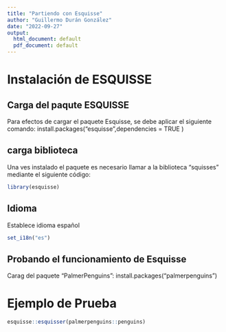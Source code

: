```yaml
---
title: "Partiendo con Esquisse"
author: "Guillermo Durán González"
date: "2022-09-27"
output:
  html_document: default
  pdf_document: default
---
```

#  Instalación de ESQUISSE

## Carga del paqute ESQUISSE

Para efectos de cargar el paquete Esquisse, se debe aplicar el siguiente comando:
install.packages("esquisse",dependencies = TRUE )

## carga biblioteca

Una ves instalado el paquete es necesario llamar a la biblioteca "squisses" mediante el siguiente código:

```r

library(esquisse)

```

## Idioma 

Establece idioma español

```r

set_i18n("es")

```

## Probando el funcionamiento de Esquisse

Carag del paquete "PalmerPenguins": install.packages("palmerpenguins")


# Ejemplo de Prueba

```r

esquisse::esquisser(palmerpenguins::penguins)

```
